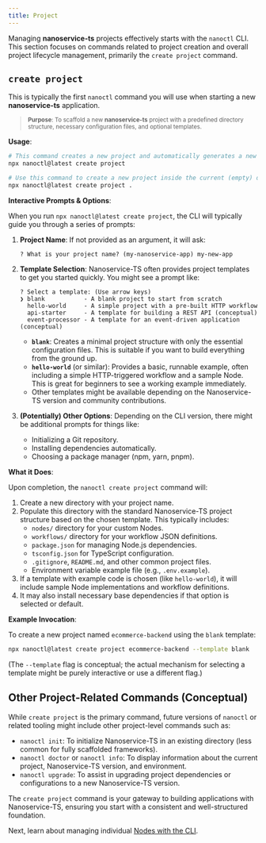 ```yaml
---
title: Project
---
```


Managing **nanoservice-ts** projects effectively starts with the `nanoctl` CLI. This section focuses on commands related to project creation and overall project lifecycle management, primarily the `create project` command.

## `create project`

This is typically the first `nanoctl` command you will use when starting a new **nanoservice-ts** application.

> <sub>**Purpose**: To scaffold a new **nanoservice-ts** project with a predefined directory structure, necessary configuration files, and optional templates.</sub>

**Usage**:

```bash
# This command creates a new project and automatically generates a new directory for it.
npx nanoctl@latest create project
```
```bash
# Use this command to create a new project inside the current (empty) directory.
npx nanoctl@latest create project .
```

**Interactive Prompts & Options**:

When you run `npx nanoctl@latest create project`, the CLI will typically guide you through a series of prompts:

1.  **Project Name**: If not provided as an argument, it will ask:
    ```
    ? What is your project name? (my-nanoservice-app) my-new-app
    ```

2.  **Template Selection**: Nanoservice-TS often provides project templates to get you started quickly. You might see a prompt like:
    ```
    ? Select a template: (Use arrow keys)
    ❯ blank           - A blank project to start from scratch
      hello-world     - A simple project with a pre-built HTTP workflow
      api-starter     - A template for building a REST API (conceptual)
      event-processor - A template for an event-driven application (conceptual)
    ```
    *   **`blank`**: Creates a minimal project structure with only the essential configuration files. This is suitable if you want to build everything from the ground up.
    *   **`hello-world`** (or similar): Provides a basic, runnable example, often including a simple HTTP-triggered workflow and a sample Node. This is great for beginners to see a working example immediately.
    *   Other templates might be available depending on the Nanoservice-TS version and community contributions.

3.  **(Potentially) Other Options**: Depending on the CLI version, there might be additional prompts for things like:
    *   Initializing a Git repository.
    *   Installing dependencies automatically.
    *   Choosing a package manager (npm, yarn, pnpm).

**What it Does**:

Upon completion, the `nanoctl create project` command will:

1.  Create a new directory with your project name.
2.  Populate this directory with the standard Nanoservice-TS project structure based on the chosen template. This typically includes:
    *   `nodes/` directory for your custom Nodes.
    *   `workflows/` directory for your workflow JSON definitions.
    *   `package.json` for managing Node.js dependencies.
    *   `tsconfig.json` for TypeScript configuration.
    *   `.gitignore`, `README.md`, and other common project files.
    *   Environment variable example file (e.g., `.env.example`).
3.  If a template with example code is chosen (like `hello-world`), it will include sample Node implementations and workflow definitions.
4.  It may also install necessary base dependencies if that option is selected or default.

**Example Invocation**:

To create a new project named `ecommerce-backend` using the `blank` template:

```bash
npx nanoctl@latest create project ecommerce-backend --template blank
```
(The `--template` flag is conceptual; the actual mechanism for selecting a template might be purely interactive or use a different flag.)

## Other Project-Related Commands (Conceptual)

While `create project` is the primary command, future versions of `nanoctl` or related tooling might include other project-level commands such as:

*   `nanoctl init`: To initialize Nanoservice-TS in an existing directory (less common for fully scaffolded frameworks).
*   `nanoctl doctor` or `nanoctl info`: To display information about the current project, Nanoservice-TS version, and environment.
*   `nanoctl upgrade`: To assist in upgrading project dependencies or configurations to a new Nanoservice-TS version.

The `create project` command is your gateway to building applications with Nanoservice-TS, ensuring you start with a consistent and well-structured foundation.

Next, learn about managing individual [Nodes with the CLI](./nodes.mdx).
